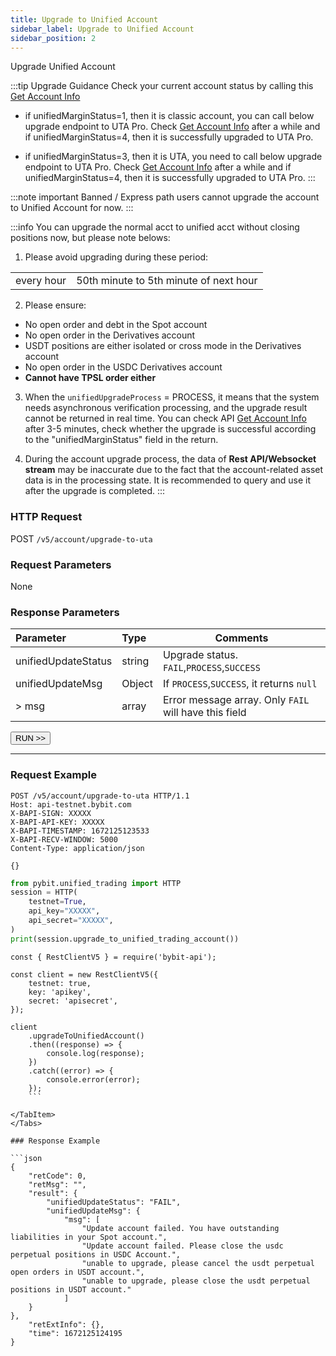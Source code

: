 ```yaml
---
title: Upgrade to Unified Account
sidebar_label: Upgrade to Unified Account
sidebar_position: 2
---
```

Upgrade Unified Account

:::tip Upgrade Guidance
Check your current account status by calling this [Get Account Info](account-info)

* if unifiedMarginStatus=1, then it is classic account, you can call below upgrade endpoint to UTA Pro. Check
[Get Account Info](account-info) after a while and if unifiedMarginStatus=4, then it is successfully upgraded to UTA Pro.

* if unifiedMarginStatus=3, then it is UTA, you need to call below upgrade endpoint to UTA Pro. Check
[Get Account Info](account-info) after a while and if unifiedMarginStatus=4, then it is successfully upgraded to UTA Pro.
:::

:::note important
Banned / Express path users cannot upgrade the account to Unified Account for now.
:::

:::info
You can upgrade the normal acct to unified acct without closing positions now, but please note belows:
1. Please avoid upgrading during these period:

| | |
|:----- |:-----|
|every hour | 50th minute to 5th minute of next hour |

2. Please ensure:
* No open order and debt in the Spot account
* No open order in the Derivatives account
* USDT positions are either isolated or cross mode in the Derivatives account
* No open order in the USDC Derivatives account
* **Cannot have TPSL order either**

3. When the `unifiedUpgradeProcess` = PROCESS, it means that the system needs asynchronous verification processing, and the upgrade
result cannot be returned in real time. You can check API [Get Account Info](account-info) after 3-5 minutes,
check whether the upgrade is successful according to the "unifiedMarginStatus" field in the return.

4. During the account upgrade process, the data of **Rest API/Websocket stream** may be inaccurate due to the fact that the account-related
asset data is in the processing state. It is recommended to query and use it after the upgrade is completed.
:::

### HTTP Request
POST `/v5/account/upgrade-to-uta`

### Request Parameters
None

### Response Parameters
| Parameter | Type | Comments|
|:----- |:-----|----- |
|unifiedUpdateStatus |string | Upgrade status. `FAIL`,`PROCESS`,`SUCCESS` |
|unifiedUpdateMsg |Object |If `PROCESS`,`SUCCESS`, it returns `null` |
|> msg |array |Error message array. Only `FAIL` will have this field |

<a href="/api-explorer/v5/account/upgrade-unified-account"><Button>RUN >></Button></a>

---

### Request Example

<Tabs groupId="programming-languages">
<TabItem value="http" label="HTTP">

```http
POST /v5/account/upgrade-to-uta HTTP/1.1
Host: api-testnet.bybit.com
X-BAPI-SIGN: XXXXX
X-BAPI-API-KEY: XXXXX
X-BAPI-TIMESTAMP: 1672125123533
X-BAPI-RECV-WINDOW: 5000
Content-Type: application/json

{}
```

</TabItem>
<TabItem value="python" label="Python">

```python
from pybit.unified_trading import HTTP
session = HTTP(
    testnet=True,
    api_key="XXXXX",
    api_secret="XXXXX",
)
print(session.upgrade_to_unified_trading_account())
```

</TabItem>
<TabItem value="Node" label="Node.js">

```n4js
const { RestClientV5 } = require('bybit-api');

const client = new RestClientV5({
    testnet: true,
    key: 'apikey',
    secret: 'apisecret',
});

client
    .upgradeToUnifiedAccount()
    .then((response) => {
        console.log(response);
    })
    .catch((error) => {
        console.error(error);
    });
    ```

</TabItem>
</Tabs>

### Response Example

```json
{
    "retCode": 0,
    "retMsg": "",
    "result": {
        "unifiedUpdateStatus": "FAIL",
        "unifiedUpdateMsg": {
            "msg": [
                "Update account failed. You have outstanding liabilities in your Spot account.",
                "Update account failed. Please close the usdc perpetual positions in USDC Account.",
                "unable to upgrade, please cancel the usdt perpetual open orders in USDT account.",
                "unable to upgrade, please close the usdt perpetual positions in USDT account."
            ]
    }
},
    "retExtInfo": {},
    "time": 1672125124195
}
```
